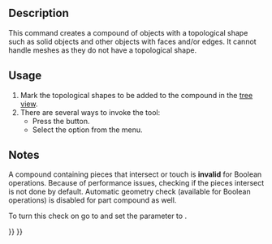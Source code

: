 <languages/>

{{Docnav
|[[Part_ProjectionOnSurface|ProjectionOnSurface]]
|[[Part_ExplodeCompound|ExplodeCompound]]
|[[Part_Workbench|Part]]
|IconL=Part_ProjectionOnSurface.svg
|IconR=Part_ExplodeCompound.svg
|IconC=Workbench_Part.svg
}}

{{GuiCommand
|Name=Part Compound‏‎
|MenuLocation=Part → Compound → Make compound
|Workbenches=[[Part_Workbench|Part]]
|Version=0.14
|SeeAlso=[[Part_Fuse|Part Fuse]], [[Part_CompoundFilter|Part CompoundFilter]], [[Part_ExplodeCompound|Part ExplodeCompound]]
}}

== Description ==

This command creates a compound of objects with a topological shape such as solid objects and other objects with faces and/or edges. It cannot handle meshes as they do not have a topological shape.

== Usage ==

# Mark the topological shapes to be added to the compound in the [[Tree_view|tree view]].
# There are several ways to invoke the tool:
#* Press the {{Button|[[Image:Part_Compound.svg|16px]] [[Part_Compound|Make compound]]}} button.
#* Select the {{MenuCommand|Part → Compound → [[Image:Part_Compound.svg|16px]] Make compound}} option from the menu.

== Notes ==

A compound containing pieces that intersect or touch is '''invalid''' for Boolean operations. Because of performance issues, checking if the pieces intersect is not done by default. Automatic geometry check (available for Boolean operations) is disabled for part compound as well.

To turn this check on go to {{MenuCommand|Tools → Edit Parameters → Preferences... → Mod → Part → CheckGeometry → RunBOPCheck}} and set the parameter to {{incode|true}}.


{{Docnav
|[[Part_ProjectionOnSurface|ProjectionOnSurface]]
|[[Part_ExplodeCompound|ExplodeCompound]]
|[[Part_Workbench|Part]]
|IconL=Part_ProjectionOnSurface.svg
|IconR=Part_ExplodeCompound.svg
|IconC=Workbench_Part.svg
}}

{{Part_Tools_navi{{#translation:}}}}
{{Userdocnavi{{#translation:}}}}